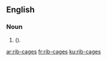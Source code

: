 ==English==

===Noun===
{{head|en|noun plural form|head=[[rib]]-[[cage]]s}}
# {{plural of|rib-cage|lang=en|nodot=1}} ({{alternative spelling of|ribcages|lang=en|nocap=1|nodot=1}}).

[[ar:rib-cages]]
[[fr:rib-cages]]
[[ku:rib-cages]]
